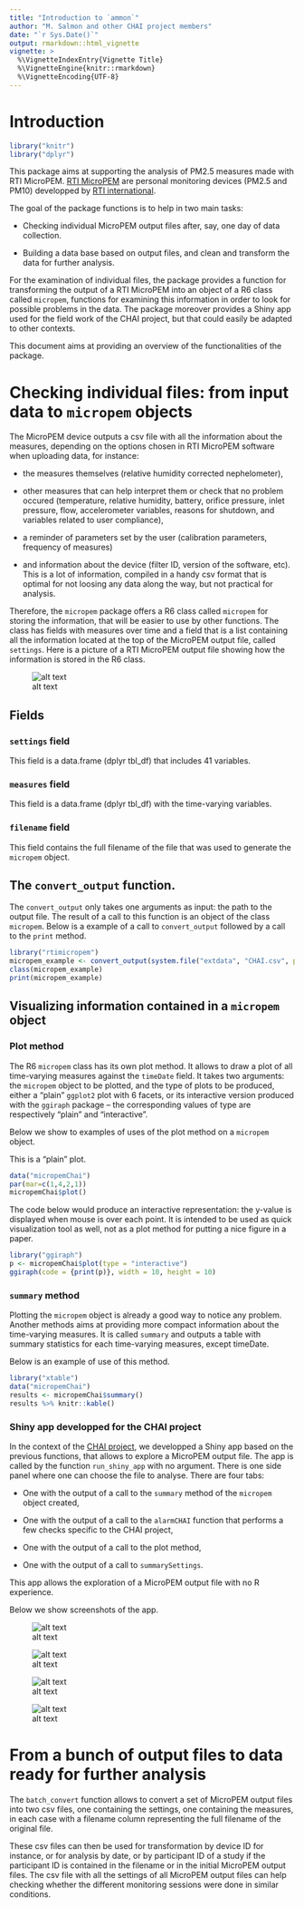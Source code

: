 ```yaml
---
title: "Introduction to `ammon`"
author: "M. Salmon and other CHAI project members"
date: "`r Sys.Date()`"
output: rmarkdown::html_vignette
vignette: >
  %\VignetteIndexEntry{Vignette Title}
  %\VignetteEngine{knitr::rmarkdown}
  %\VignetteEncoding{UTF-8}
---
```


# Introduction

```r
library("knitr")
library("dplyr")
```

This package aims at supporting the analysis of PM2.5 measures made with RTI MicroPEM. [RTI MicroPEM](https://www.rti.org/sites/default/files/brochures/rti_micropem.pdf) are personal monitoring devices (PM2.5 and PM10) developped by [RTI international](https://www.rti.org/).

The goal of the package functions is to help in two main tasks:

* Checking individual MicroPEM output files after, say, one day of data collection.

* Building a data base based on output files, and clean and transform the data for further analysis.

For the examination of individual files, the package provides a function for transforming the output of a RTI MicroPEM into an object of a R6 class called `micropem`, functions for examining this information in order to look for possible problems in the data. The package moreover provides a Shiny app used for the field work of the CHAI project, but that could easily be adapted to other contexts. 

This document aims at providing an overview of the functionalities of the package.


# Checking individual files: from input data to `micropem` objects

The MicroPEM device outputs a csv file with all the information about the measures, depending on the options chosen in RTI MicroPEM software when uploading data, for instance: 

* the measures themselves (relative humidity corrected nephelometer), 

* other measures that can help interpret them or check that no problem occured (temperature, relative humidity, battery, orifice pressure, inlet pressure, flow, accelerometer variables, reasons for shutdown, and variables related to user compliance),

* a reminder of parameters set by the user (calibration parameters, frequency of measures)

* and information about the device (filter ID, version of the software, etc). This is a lot of information, compiled in a handy csv format that is optimal for not loosing any data along the way, but not practical for analysis.

Therefore, the `micropem` package offers a R6 class called `micropem` for storing the information, that will be easier to use by other functions. The class has fields with measures over time and a field that is a list containing all the information located at the top of the MicroPEM output file, called `settings`. Here is a picture of a RTI MicroPEM output file showing how the information is stored in the R6 class.

![alt text](outputRTI.png)

## Fields

### `settings` field

This field is a data.frame (dplyr tbl_df) that includes 41 variables.


### `measures` field

This field is a data.frame (dplyr tbl_df) with the time-varying variables.

### `filename` field

This field contains the full filename of the file that was used to generate the `micropem` object.

## The `convert_output` function.

The `convert_output` only takes one arguments as input: the path to the output file. The result of a call to this function is an object of the class `micropem`. Below is a example of a call to `convert_output` followed by a call to the `print` method.

```r
library("rtimicropem")
micropem_example <- convert_output(system.file("extdata", "CHAI.csv", package = "rtimicropem"))
class(micropem_example)
print(micropem_example)
```


## Visualizing information contained in a `micropem` object

### Plot method

The R6 `micropem` class has its own plot method. It allows to draw a plot of all time-varying measures against the `timeDate` field. It takes two arguments: the `micropem` object to be plotted, and the type of plots to be produced, either a "plain" `ggplot2` plot with 6 facets, or its interactive version produced with the `ggiraph` package -- the corresponding values of type are respectively "plain" and "interactive".

Below we show to examples of uses of the plot method on a `micropem` object.

This is a "plain" plot. 

```r
data("micropemChai")
par(mar=c(1,4,2,1))
micropemChai$plot()
```

The code below would produce an interactive representation: the y-value is displayed when mouse is over each point. It is intended to be used as quick visualization tool as well, not as a plot method for putting a nice figure in a paper. 


```r
library("ggiraph")
p <- micropemChai$plot(type = "interactive")
ggiraph(code = {print(p)}, width = 10, height = 10)

```

### `summary` method

Plotting the `micropem` object is already a good way to notice any problem. Another methods aims at providing more compact information about the time-varying measures. It is called `summary` and outputs a table with summary statistics for each time-varying measures, except timeDate.

Below is an example of use of this method.


```r
library("xtable")
data("micropemChai")
results <- micropemChai$summary()
results %>% knitr::kable()

```


### Shiny app developped for the CHAI project

In the context of the [CHAI project](http://www.chaiproject.org/), we developped a Shiny app based on the previous functions, that allows to explore a MicroPEM output file. The app is called by the function `run_shiny_app` with no argument. There is one side panel where one can choose the file to analyse. There are four tabs:

* One with the output of a call to the `summary` method of the `micropem` object created,

* One with the output of a call to the `alarmCHAI` function that performs a few checks specific to the CHAI project,

* One with the output of a call to the plot method,

* One with the output of a call to `summarySettings`.

This app allows the exploration of a MicroPEM output file with no R experience.

Below we show screenshots of the app. 

![alt text](shinyTabSummary.png)

![alt text](shinyTabAlarm.png)

![alt text](shinyTabPlot.png)

![alt text](shinyTabSettings.png)

# From a bunch of output files to data ready for further analysis

The `batch_convert` function allows to convert a set of MicroPEM output files into two csv files, one containing the settings, one containing the measures, in each case with a filename column representing the full filename of the original file. 

These csv files can then be used for transformation by device ID for instance, or for analysis by date, or by participant ID of a study if the participant ID is contained in the filename or in the initial MicroPEM output files. The csv file with all the settings of all MicroPEM output files can help checking whether the different monitoring sessions were done in similar conditions.
